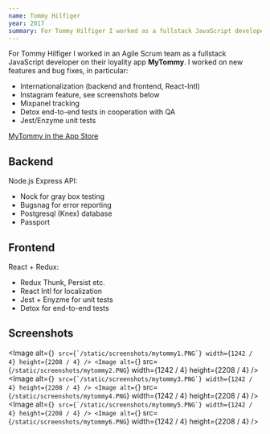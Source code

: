 ```yaml
---
name: Tommy Hilfiger
year: 2017
summary: For Tommy Hilfiger I worked as a fullstack JavaScript developer on their loyality app MyTommy. The app is build in React Native for both iPhone and Android, with a restful Node/Express API on the backend.
---
```


For Tommy Hilfiger I worked in an Agile Scrum team as a fullstack
JavaScript developer on their loyality app **MyTommy**. I worked on
new features and bug fixes, in particular:

- Internationalization (backend and frontend, React-Intl)
- Instagram feature, see screenshots below
- Mixpanel tracking
- Detox end-to-end tests in cooperation with QA
- Jest/Enzyme unit tests

[MyTommy in the App Store](https://itunes.apple.com/nl/app/mytommy/id1272118764?l=en&mt=8)

## Backend

Node.js Express API:

- Nock for gray box testing
- Bugsnag for error reporting
- Postgresql (Knex) database
- Passport

## Frontend

React + Redux:

- Redux Thunk, Persist etc.
- React Intl for localization
- Jest + Enyzme for unit tests
- Detox for end-to-end tests

## Screenshots

<Image
  alt={``}
  src={`/static/screenshots/mytommy1.PNG`}
  width={1242 / 4}
  height={2208 / 4}
/>
<Image
  alt={``}
  src={`/static/screenshots/mytommy2.PNG`}
  width={1242 / 4}
  height={2208 / 4}
/>
<Image
  alt={``}
  src={`/static/screenshots/mytommy3.PNG`}
  width={1242 / 4}
  height={2208 / 4}
/>
<Image
  alt={``}
  src={`/static/screenshots/mytommy4.PNG`}
  width={1242 / 4}
  height={2208 / 4}
/>
<Image
  alt={``}
  src={`/static/screenshots/mytommy5.PNG`}
  width={1242 / 4}
  height={2208 / 4}
/>
<Image
  alt={``}
  src={`/static/screenshots/mytommy6.PNG`}
  width={1242 / 4}
  height={2208 / 4}
/>
